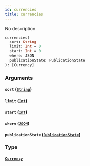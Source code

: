 ```yaml
---
id: currencies
title: currencies
---
```


No description

```graphql
currencies(
  sort: String
  limit: Int = 0
  start: Int = 0
  where: JSON
  publicationState: PublicationState
): [Currency]

```

### Arguments

#### `sort` ([`String`](/v1/scalars/string))

#### `limit` ([`Int`](/v1/scalars/int))

#### `start` ([`Int`](/v1/scalars/int))

#### `where` ([`JSON`](/v1/scalars/json))

#### `publicationState` ([`PublicationState`](/v1/enums/publication-state))

### Type

#### [`Currency`](/v1/objects/currency)
